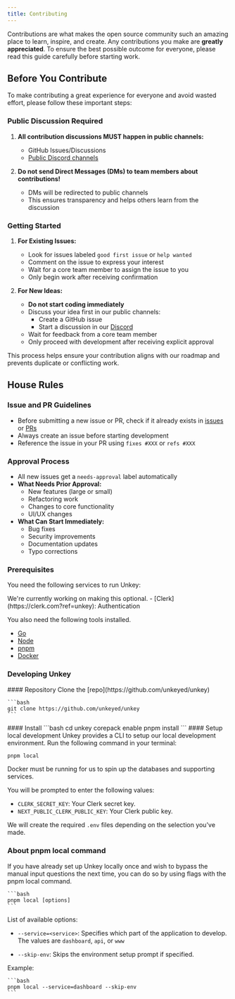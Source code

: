```yaml
---
title: Contributing
---
```


Contributions are what makes the open source community such an amazing place to learn, inspire, and create. Any contributions you make are **greatly appreciated**. To ensure the best possible outcome for everyone, please read this guide carefully before starting work.

## Before You Contribute

To make contributing a great experience for everyone and avoid wasted effort, please follow these important steps:

### Public Discussion Required

1. **All contribution discussions MUST happen in public channels:**
   - GitHub Issues/Discussions
   - [Public Discord channels](https://unkey.dev/discord)

2. **Do not send Direct Messages (DMs) to team members about contributions!**
   - DMs will be redirected to public channels
   - This ensures transparency and helps others learn from the discussion

### Getting Started

1. **For Existing Issues:**
   - Look for issues labeled `good first issue` or `help wanted`
   - Comment on the issue to express your interest
   - Wait for a core team member to assign the issue to you
   - Only begin work after receiving confirmation

2. **For New Ideas:**
   - **Do not start coding immediately**
   - Discuss your idea first in our public channels:
     - Create a GitHub issue
     - Start a discussion in our [Discord](https://unkey.com/discord)
   - Wait for feedback from a core team member
   - Only proceed with development after receiving explicit approval

This process helps ensure your contribution aligns with our roadmap and prevents duplicate or conflicting work.

## House Rules

### Issue and PR Guidelines
- Before submitting a new issue or PR, check if it already exists in [issues](https://github.com/unkeyed/unkey/issues) or [PRs](https://github.com/unkeyed/unkey/pulls)
- Always create an issue before starting development
- Reference the issue in your PR using `fixes #XXX` or `refs #XXX`

### Approval Process
- All new issues get a `needs-approval` label automatically
- **What Needs Prior Approval:**
  - New features (large or small)
  - Refactoring work
  - Changes to core functionality
  - UI/UX changes
- **What Can Start Immediately:**
  - Bug fixes
  - Security improvements
  - Documentation updates
  - Typo corrections



### Prerequisites

You need the following services to run Unkey:


<Callout>
  We're currently working on making this optional.
</Callout>
- [Clerk](https://clerk.com?ref=unkey): Authentication


You also need the following tools installed.

- [Go](https://go.dev/doc/install)
- [Node](https://nodejs.org)
- [pnpm](https://pnpm.io/installation)
- [Docker](https://www.docker.com/products/docker-desktop)


### Developing Unkey
<Steps>
  <Step>
    #### Repository
    Clone the [repo](https://github.com/unkeyed/unkey)

    ```bash
    git clone https://github.com/unkeyed/unkey
    ```


  </Step>

  <Step>
   #### Install
    ```bash
    cd unkey
    corepack enable
    pnpm install
    ```

  </Step>

  <Step>
  #### Setup local development
  Unkey provides a CLI to setup our local development environment. Run the following command in your terminal:

  ```bash
  pnpm local
  ```
  <Callout type="warn">
    Docker must be running for us to spin up the databases and supporting services.
  </Callout>

  You will be prompted to enter the following values:

  - `CLERK_SECRET_KEY`: Your Clerk secret key.
  - `NEXT_PUBLIC_CLERK_PUBLIC_KEY`: Your Clerk public key.



  We will create the required `.env` files depending on the selection you've made.

  </Step>
</Steps>

### About pnpm local command

If you have already set up Unkey locally once and wish to bypass the manual input questions the next time, you can do so by using flags with the pnpm local command.

    ```bash
    pnpm local [options]
    ```

List of available options:

- `--service=<service>`: Specifies which part of the application to develop. The values are `dashboard`, `api`, or `www`

- `--skip-env`: Skips the environment setup prompt if specified.

Example:

    ```bash
    pnpm local --service=dashboard --skip-env
    ```
